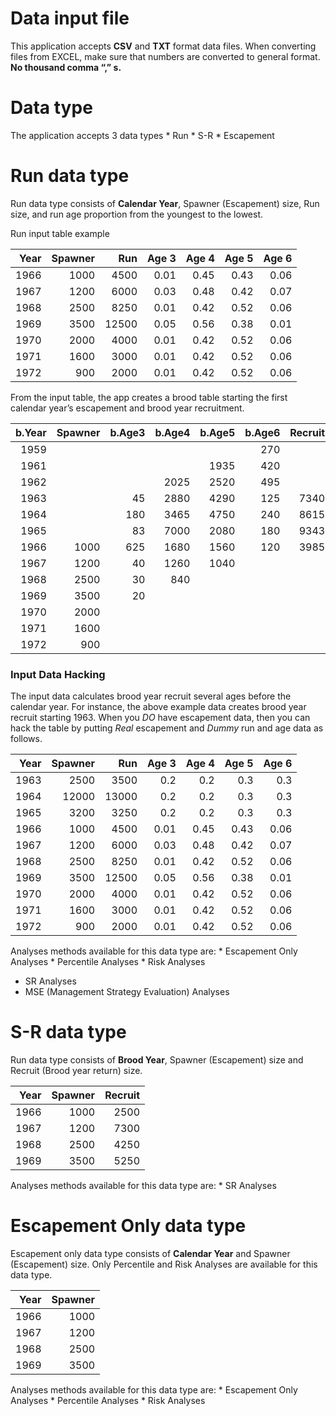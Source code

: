 
# Data input file

This application accepts **CSV** and **TXT** format data files.  When converting files from EXCEL, make sure that numbers are converted to general format.  **No thousand comma "," s.**


# Data type

The application accepts 3 data types
* Run
* S-R
* Escapement

# Run data type 

Run data type consists of **Calendar Year**, Spawner (Escapement) size, Run size, and run age proportion from the youngest to the lowest.   

Run input table example 

| Year   | Spawner| Run    | Age 3  |  Age 4 | Age 5  | Age 6  | 
|-------:|-------:|-------:|-------:|-------:|-------:|-------:|
| 1966   | 1000   | 4500   | 0.01   | 0.45   | 0.43   |  0.06  |
| 1967   | 1200   | 6000   | 0.03   | 0.48   | 0.42   |  0.07  |
| 1968   | 2500   | 8250   | 0.01   | 0.42   | 0.52   |  0.06  |
| 1969   | 3500   | 12500  | 0.05   | 0.56   | 0.38   |  0.01  |
| 1970   | 2000   |	4000   | 0.01   |	0.42 	 | 0.52   |	 0.06  |
| 1971   | 1600   |	3000   | 0.01   |	0.42 	 | 0.52   |  0.06  |
| 1972   |  900   |	2000   | 0.01   |	0.42	 | 0.52   |  0.06  |


From the input table, the app creates a brood table starting the first calendar year's escapement and brood year recruitment. 


| b.Year | Spawner| b.Age3 | b.Age4 | b.Age5 | b.Age6 | Recruit| 
|-------:|-------:|-------:|-------:|-------:|-------:|-------:|
| 1959   |        |        |        |        | 270    |        |
| 1961   |        |        |        | 1935   | 420    |        |
| 1962   |        |        | 2025   | 2520   | 495    |        |
| 1963   |        | 45     | 2880   | 4290   | 125    | 7340   |
| 1964   |        | 180    | 3465   | 4750   | 240    | 8615   |
| 1965   |        | 83     | 7000   | 2080   | 180    | 9343   |
| 1966   | 1000   | 625    | 1680   | 1560   | 120    | 3985   |
| 1967   | 1200   | 40     | 1260   | 1040   |        |        |
| 1968   | 2500   | 30     | 840    |        |        |        |
| 1969   | 3500   | 20     |        |        |        |        |
| 1970   | 2000   |	       |        |	     	 |        |	       |
| 1971   | 1600   |	       |        |	     	 |        |        |
| 1972   |  900   |	       |        |	    	 |        |        |



### Input Data Hacking ###
The input data calculates brood year recruit several ages before the calendar year.  For instance, the above example data creates brood year recruit starting 1963.  When you *DO* have escapement data, then you can hack the table by putting *Real* escapement and *Dummy* run and age data as follows. 

| Year   | Spawner| Run    | Age 3  |  Age 4 | Age 5  | Age 6  | 
|-------:|-------:|-------:|-------:|-------:|-------:|-------:|
| 1963   | 2500   | 3500   | 0.2    | 0.2    | 0.3    |  0.3   |
| 1964   | 12000  | 13000  | 0.2    | 0.2    | 0.3    |  0.3   |
| 1965   | 3200   | 3250   | 0.2    | 0.2    | 0.3    |  0.3   |
| 1966   | 1000   | 4500   | 0.01   | 0.45   | 0.43   |  0.06  |
| 1967   | 1200   | 6000   | 0.03   | 0.48   | 0.42   |  0.07  |
| 1968   | 2500   | 8250   | 0.01   | 0.42   | 0.52   |  0.06  |
| 1969   | 3500   | 12500  | 0.05   | 0.56   | 0.38   |  0.01  |
| 1970   | 2000   |	4000   | 0.01   |	0.42 	 | 0.52   |	 0.06  |
| 1971   | 1600   |	3000   | 0.01   |	0.42 	 | 0.52   |  0.06  |
| 1972   |  900   |	2000   | 0.01   |	0.42	 | 0.52   |  0.06  |



Analyses methods available for this data type are: 
* Escapement Only Analyses 
  * Percentile Analyses 
  * Risk Analyses 
  
* SR Analyses 
* MSE (Management Strategy Evaluation) Analyses 


# S-R data type 

Run data type consists of **Brood  Year**, Spawner (Escapement) size and  Recruit (Brood year return) size.    


| Year   | Spawner| Recruit| 
|-------:|-------:|-------:|
| 1966   | 1000   | 2500   |
| 1967   | 1200   | 7300   |
| 1968   | 2500   | 4250   |
| 1969   | 3500   | 5250   |


Analyses methods available for this data type are: 
* SR Analyses 


# Escapement Only data type 

Escapement only data type consists of **Calendar Year** and Spawner (Escapement) size. Only Percentile and Risk Analyses are available for this data type.    

| Year   | Spawner| 
|-------:|-------:|
| 1966   | 1000   |
| 1967   | 1200   |
| 1968   | 2500   |
| 1969   | 3500   | 

Analyses methods available for this data type are: 
* Escapement Only Analyses 
  * Percentile Analyses 
  * Risk Analyses 
